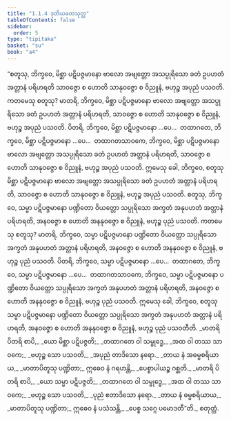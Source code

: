 ```yaml
---
title: "1.1.4 ဒုတိယခတသုတ္တ"
tableOfContents: false
sidebar:
  order: 5
type: "tipitaka"
basket: "su"
book: "a4"
---
```



<DynamicBreadcrumb />

<Division number="4" book="a4">

<Paragraph number="18" book="a4">
“စတူသု, ဘိက္ခဝေ, မိစ္ဆာ ပဋိပဇ္ဇမာနော ဗာလော အဗျတ္တော အသပ္ပုရိသော ခတံ ဥပဟတံ အတ္တာနံ ပရိဟရတိ သာဝဇ္ဇော စ ဟောတိ သာနုဝဇ္ဇော စ ဝိညူနံ, ဗဟုဉ္စ အပုညံ ပသဝတိ. ကတမေသု စတူသု? မာတရိ, ဘိက္ခဝေ, မိစ္ဆာ ပဋိပဇ္ဇမာနော ဗာလော အဗျတ္တော အသပ္ပုရိသော ခတံ ဥပဟတံ အတ္တာနံ ပရိဟရတိ, သာဝဇ္ဇော စ ဟောတိ သာနုဝဇ္ဇော စ ဝိညူနံ, ဗဟုဉ္စ အပုညံ ပသဝတိ. ပိတရိ, ဘိက္ခဝေ, မိစ္ဆာ ပဋိပဇ္ဇမာနော …ပေ…  တထာဂတေ, ဘိက္ခဝေ, မိစ္ဆာ ပဋိပဇ္ဇမာနော …ပေ…  တထာဂတသာဝကေ, ဘိက္ခဝေ, မိစ္ဆာ ပဋိပဇ္ဇမာနော ဗာလော အဗျတ္တော အသပ္ပုရိသော ခတံ ဥပဟတံ အတ္တာနံ ပရိဟရတိ, သာဝဇ္ဇော စ ဟောတိ သာနုဝဇ္ဇော စ ဝိညူနံ, ဗဟုဉ္စ အပုညံ ပသဝတိ. ဣမေသု ခေါ, ဘိက္ခဝေ, စတူသု မိစ္ဆာ ပဋိပဇ္ဇမာနော ဗာလော အဗျတ္တော အသပ္ပုရိသော ခတံ ဥပဟတံ အတ္တာနံ ပရိဟရတိ, သာဝဇ္ဇော စ ဟောတိ သာနုဝဇ္ဇော စ ဝိညူနံ, ဗဟုဉ္စ အပုညံ ပသဝတိ.
</Paragraph>

<Paragraph number="19" book="a4">
စတူသု, ဘိက္ခဝေ, သမ္မာ ပဋိပဇ္ဇမာနော ပဏ္ဍိတော ဝိယတ္တော သပ္ပုရိသော အက္ခတံ အနုပဟတံ အတ္တာနံ ပရိဟရတိ, အနဝဇ္ဇော စ ဟောတိ အနနုဝဇ္ဇော စ ဝိညူနံ, ဗဟုဉ္စ ပုညံ ပသဝတိ. ကတမေသု စတူသု? မာတရိ, ဘိက္ခဝေ, သမ္မာ ပဋိပဇ္ဇမာနော ပဏ္ဍိတော ဝိယတ္တော သပ္ပုရိသော အက္ခတံ အနုပဟတံ အတ္တာနံ ပရိဟရတိ, အနဝဇ္ဇော စ ဟောတိ အနနုဝဇ္ဇော စ ဝိညူနံ, ဗဟုဉ္စ ပုညံ ပသဝတိ. ပိတရိ, ဘိက္ခဝေ, သမ္မာ ပဋိပဇ္ဇမာနော …ပေ…  တထာဂတေ, ဘိက္ခဝေ, သမ္မာ ပဋိပဇ္ဇမာနော …ပေ…  တထာဂတသာဝကေ, ဘိက္ခဝေ, သမ္မာ ပဋိပဇ္ဇမာနော ပဏ္ဍိတော ဝိယတ္တော သပ္ပုရိသော အက္ခတံ အနုပဟတံ အတ္တာနံ ပရိဟရတိ, အနဝဇ္ဇော စ ဟောတိ အနနုဝဇ္ဇော စ ဝိညူနံ, ဗဟုဉ္စ ပုညံ ပသဝတိ. ဣမေသု ခေါ, ဘိက္ခဝေ, စတူသု သမ္မာ ပဋိပဇ္ဇမာနော ပဏ္ဍိတော ဝိယတ္တော သပ္ပုရိသော အက္ခတံ အနုပဟတံ အတ္တာနံ ပရိဟရတိ, အနဝဇ္ဇော စ ဟောတိ အနနုဝဇ္ဇော စ ဝိညူနံ, ဗဟုဉ္စ ပုညံ ပသဝတီတိ.
</Paragraph>

<Paragraph number="20" type="verses" book="a4">
_မာတရိ ပိတရိ စာပိ,_  
_ယော မိစ္ဆာ ပဋိပဇ္ဇတိ;_  
_တထာဂတေ ဝါ သမ္ဗုဒ္ဓေ,_  
_အထ ဝါ တဿ သာဝကေ;_  
_ဗဟုဉ္စ သော ပသဝတိ,_  
_အပုညံ တာဒိသော နရော._  

</Paragraph>

<Paragraph number="21" type="verses" book="a4">
_တာယ နံ အဓမ္မစရိယာယ,_  
_မာတာပိတူသု ပဏ္ဍိတာ;_  
ဣဓေဝ နံ ဂရဟန္တိ,_  
_ပေစ္စာပါယဉ္စ ဂစ္ဆတိ._  

</Paragraph>

<Paragraph number="22" type="verses" book="a4">
_မာတရိ ပိတရိ စာပိ,_  
_ယော သမ္မာ ပဋိပဇ္ဇတိ;_  
_တထာဂတေ ဝါ သမ္ဗုဒ္ဓေ,_  
_အထ ဝါ တဿ သာဝကေ;_  
_ဗဟုဉ္စ သော ပသဝတိ,_  
_ပုညံ ဧတာဒိသော နရော._  

</Paragraph>

<Paragraph number="23" type="verses" book="a4">
_တာယ နံ ဓမ္မစရိယာယ,_  
_မာတာပိတူသု ပဏ္ဍိတာ;_  
ဣဓေဝ နံ ပသံသန္တိ,_  
_ပေစ္စ သဂ္ဂေ ပမောဒတီ”တိ._  


</Paragraph>
</Division>

<Paragraph number="24" type="center" book="a4">
စတုတ္ထံ.
</Paragraph>